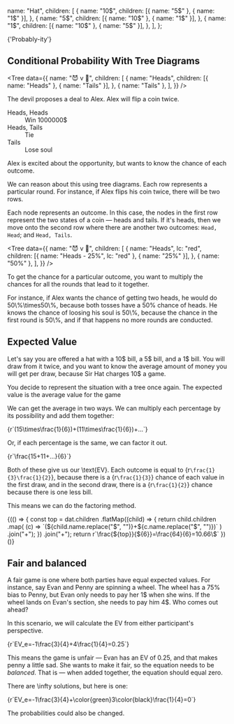  name: "Hat",
  children: [
    {
      name: "10$",
      children: [{ name: "5$" }, { name: "1$" }],
    },
    {
      name: "5$",
      children: [{ name: "10$" }, { name: "1$" }],
    },
    {
      name: "1$",
      children: [{ name: "10$" }, { name: "5$" }],
    },
  ],
};

<PTitle>{'Probably-ity'}</PTitle>

## Conditional Probability With Tree Diagrams


<Tree
  data={{
    name: "😈 v 👨",
    children: [
      {
        name: "Heads",
        children: [{ name: "Heads" }, { name: "Tails" }],
      },
      { name: "Tails" },
    ],
  }}
/>

The devil proposes a deal to Alex. Alex will flip a coin twice.

<dl>
  <dt>Heads, Heads</dt>
  <dd>Win 1000000$ <EmOMG giphy="fikiml0dKfRQ2ZS08E" /></dd>
  <dt>Heads, Tails</dt>
  <dd>Tie</dd>
  <dt>Tails</dt>
  <dd>Lose soul <EmOMG giphy="xGE1Nr8GE5Xag" /></dd>
</dl>

Alex is excited about the opportunity, but wants to know the chance of each outcome.

We can reason about this using tree diagrams. Each row represents a particular round. For instance, if Alex flips his coin twice, there will be two rows.

Each node represents an outcome. In this case, the nodes in the first row represent the two states of a coin &mdash; heads and tails. If it's heads, then we move onto the second row where there are another two outcomes: `Head, Head`; and `Head, Tails`.

<Tree
  data={{
    name: "😈 v 👨",
    children: [
      {
        name: "Heads",
        lc: "red",
        children: [{ name: "Heads - 25%", lc: "red" }, { name: "25%" }],
      },
      { name: "50%" },
    ],
  }}
/>

To get the chance for a particular outcome, you want to multiply the chances for all the rounds that lead to it together.

For instance, if Alex wants the chance of getting two heads, he would do <E>50\\%\\times50\\%</E>, because both tosses have a 50% chance of heads. He knows the chance of loosing his soul is <E>50\\%</E>, because the chance in the first round is <E>50\\%</E>, and if that happens no more rounds are conducted.

## Expected Value

Let's say you are offered a hat with a 10\$ bill, a 5\$ bill, and a 1\$ bill. You will draw from it twice, and you want to know the average amount of money you will get per draw, because Sir Hat <EmOMG giphy="xULW8gIuijhLhyODMk"/> charges 10\$ a game.

<Tree data={dat} />
You decide to represent the situation with a tree once again. The expected value
is the average value for the game

We can get the average in two ways. We can multiply each percentage by its possibility and add them together:

<E type="block">
  {r`(15\times\frac{1}{6})+(11\times\frac{1}{6})+...`}
</E>

Or, if each percentage is the same, we can factor it out.

<E type="block">
  {r`\frac{15+11+...}{6}`}
</E>

Both of these give us our <E>\text\{EV\}</E>. Each outcome is equal to <E>{r`\frac{1}{3}\frac{1}{2}`}</E>, because there is a <E>{r`\frac{1}{3}`}</E> chance of each value in the first draw, and in the second draw, there is a <E>{r`\frac{1}{2}`}</E> chance because there is one less bill.

This means we can do the factoring method.

<E type="block">
  {(() => {
    const top = dat.children
      .flatMap((child) => {
        return child.children
          .map(
            (c) => `(${child.name.replace("$", "")}+${c.name.replace("$", "")})`
          )
          .join("+");
      })
      .join("+");
    return r`\frac{${top}}{${6}}=\frac{64}{6}=10.66\$`
  })()}
</E>

## Fair and balanced <EmOMG giphy="xT8qBit7YomT80d0M8"/>

A fair game is one where both parties have equal expected values. For instance, say Evan and Penny are spinning a wheel. The wheel has a 75% bias to Penny, but Evan only needs to pay her 1\$ when she wins. If the wheel lands on Evan's section, she needs to pay him 4\$. Who comes out ahead?

In this scenario, we will calculate the EV from either participant's perspective.

<E type="block">
  {r`EV_e=-1\frac{3}{4}+4\frac{1}{4}=0.25`}
</E>

This means the game is unfair — Evan has an EV of 0.25, and that makes penny a little sad. She wants to make it fair, so the equation needs to be *balanced*. That is — when added together, the equation should equal zero.

There are <E>\infty</E> solutions, but here is one:

<E type="block">
  {r`EV_e=-1\frac{3}{4}+\color{green}3\color{black}\frac{1}{4}=0`}
</E>

The probabilities could also be changed.
